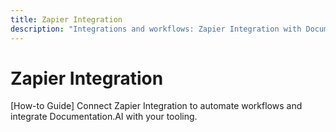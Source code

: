 ```yaml
---
title: Zapier Integration
description: "Integrations and workflows: Zapier Integration with Documentation.AI."
---
```


# Zapier Integration

[How-to Guide] Connect Zapier Integration to automate workflows and integrate Documentation.AI with your tooling.
